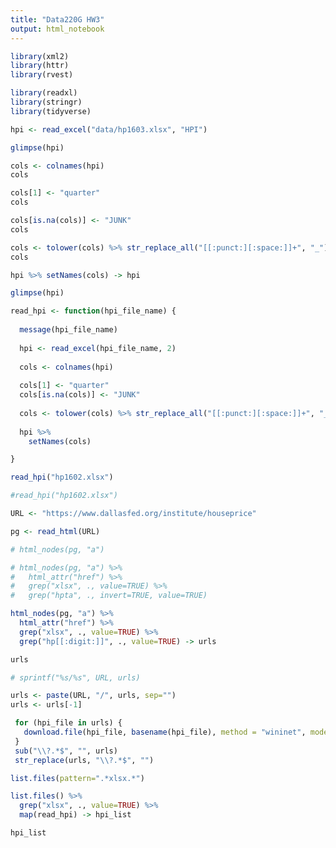 ```yaml
---
title: "Data220G HW3"
output: html_notebook
---
```


```r
library(xml2)
library(httr)
library(rvest)

library(readxl)
library(stringr)
library(tidyverse)
```

```r
hpi <- read_excel("data/hp1603.xlsx", "HPI")

glimpse(hpi)
```


```r
cols <- colnames(hpi)
cols
```


```r
cols[1] <- "quarter"
cols
```

```r
cols[is.na(cols)] <- "JUNK"
cols 
```

```r
cols <- tolower(cols) %>% str_replace_all("[[:punct:][:space:]]+", "_")
cols
```

```r
hpi %>% setNames(cols) -> hpi

glimpse(hpi)
```

```r
read_hpi <- function(hpi_file_name) {
  
  message(hpi_file_name)
  
  hpi <- read_excel(hpi_file_name, 2)  
  
  cols <- colnames(hpi)
  
  cols[1] <- "quarter"
  cols[is.na(cols)] <- "JUNK"
  
  cols <- tolower(cols) %>% str_replace_all("[[:punct:][:space:]]+", "_")
  
  hpi %>% 
    setNames(cols)

}
```

```r
read_hpi("hp1602.xlsx")
```

```r
#read_hpi("hp1602.xlsx")
```

```r
URL <- "https://www.dallasfed.org/institute/houseprice"

pg <- read_html(URL)

# html_nodes(pg, "a")

# html_nodes(pg, "a") %>% 
#   html_attr("href") %>% 
#   grep("xlsx", ., value=TRUE) %>% 
#   grep("hpta", ., invert=TRUE, value=TRUE)

html_nodes(pg, "a") %>% 
  html_attr("href") %>% 
  grep("xlsx", ., value=TRUE) %>% 
  grep("hp[[:digit:]]", ., value=TRUE) -> urls

urls
```

```r
# sprintf("%s/%s", URL, urls) 

urls <- paste(URL, "/", urls, sep="")
urls <- urls[-1]
```

```r
 for (hpi_file in urls) {
   download.file(hpi_file, basename(hpi_file), method = "wininet", mode = "wb")
 }
 sub("\\?.*$", "", urls)
 str_replace(urls, "\\?.*$", "")

```


```r
list.files(pattern=".*xlsx.*")

list.files() %>% 
  grep("xlsx", ., value=TRUE) %>% 
  map(read_hpi) -> hpi_list
```
```r
hpi_list
```